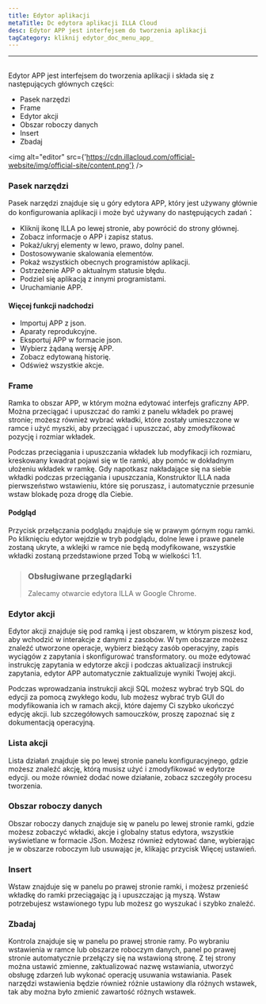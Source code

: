 ```yaml
---
title: Edytor aplikacji
metaTitle: Dc edytora aplikacji ILLA Cloud
desc: Edytor APP jest interfejsem do tworzenia aplikacji
tagCategory: kliknij edytor_doc_menu_app_
---
```


* * *

## <Heading hidden>Edytor aplikacji</Heading>

Edytor APP jest interfejsem do tworzenia aplikacji i składa się z następujących głównych części:

-   Pasek narzędzi
-   Frame
-   Edytor akcji
-   Obszar roboczy danych
-   Insert
-   Zbadaj

<img alt="editor" src={'https://cdn.illacloud.com/official-website/img/official-site/content.png'} />

### Pasek narzędzi

Pasek narzędzi znajduje się u góry edytora APP, który jest używany głównie do konfigurowania aplikacji i może być używany do następujących zadań：

-   Kliknij ikonę ILLA po lewej stronie, aby powrócić do strony głównej.
-   Zobacz informacje o APP i zapisz status.
-   Pokaż/ukryj elementy w lewo, prawo, dolny panel.
-   Dostosowywanie skalowania elementów.
-   Pokaż wszystkich obecnych programistów aplikacji.
-   Ostrzeżenie APP o aktualnym statusie błędu.
-   Podziel się aplikacją z innymi programistami.
-   Uruchamianie APP.

#### Więcej funkcji nadchodzi

-   Importuj APP z json.
-   Aparaty reprodukcyjne.
-   Eksportuj APP w formacie json.
-   Wybierz żądaną wersję APP.
-   Zobacz edytowaną historię.
-   Odśwież wszystkie akcje.

[//]: # "[Image]"

### Frame

Ramka to obszar APP, w którym można edytować interfejs graficzny APP. Można przeciągać i upuszczać do ramki z panelu wkładek po prawej stronie; możesz również wybrać wkładki, które zostały umieszczone w ramce i użyć myszki, aby przeciągać i upuszczać, aby zmodyfikować pozycję i rozmiar wkładek.

Podczas przeciągania i upuszczania wkładek lub modyfikacji ich rozmiaru, kreskowany kwadrat pojawi się w tle ramki, aby pomóc w dokładnym ułożeniu wkładek w ramkę. Gdy napotkasz nakładające się na siebie wkładki podczas przeciągania i upuszczania, Konstruktor ILLA nada pierwszeństwo wstawieniu, które się poruszasz, i automatycznie przesunie wstaw blokadę poza drogę dla Ciebie.

#### Podgląd

Przycisk przełączania podglądu znajduje się w prawym górnym rogu ramki. Po kliknięciu edytor wejdzie w tryb podglądu, dolne lewe i prawe panele zostaną ukryte, a wklejki w ramce nie będą modyfikowane, wszystkie wkładki zostaną przedstawione przed Tobą w wielkości 1:1.

> ### Obsługiwane przeglądarki
>
> Zalecamy otwarcie edytora ILLA w Google Chrome.

### Edytor akcji

Edytor akcji znajduje się pod ramką i jest obszarem, w którym piszesz kod, aby wchodzić w interakcje z danymi z zasobów. W tym obszarze możesz znaleźć utworzone operacje, wybierz bieżący zasób operacyjny, zapis wyciągów z zapytania i skonfigurować transformatory. ou może edytować instrukcję zapytania w edytorze akcji i podczas aktualizacji instrukcji zapytania, edytor APP automatycznie zaktualizuje wyniki Twojej akcji.

Podczas wprowadzania instrukcji akcji SQL możesz wybrać tryb SQL do edycji za pomocą zwykłego kodu, lub możesz wybrać tryb GUI do modyfikowania ich w ramach akcji, które dajemy Ci szybko ukończyć edycję akcji. lub szczegółowych samouczków, proszę zapoznać się z dokumentacją operacyjną.

### Lista akcji

Lista działań znajduje się po lewej stronie panelu konfiguracyjnego, gdzie możesz znaleźć akcję, którą musisz użyć i zmodyfikować w edytorze edycji. ou może również dodać nowe działanie, zobacz szczegóły procesu tworzenia.

### Obszar roboczy danych

Obszar roboczy danych znajduje się w panelu po lewej stronie ramki, gdzie możesz zobaczyć wkładki, akcje i globalny status edytora, wszystkie wyświetlane w formacie JSon. Możesz również edytować dane, wybierając je w obszarze roboczym lub usuwając je, klikając przycisk Więcej ustawień.

### Insert

Wstaw znajduje się w panelu po prawej stronie ramki, i możesz przenieść wkładkę do ramki przeciągając ją i upuszczając ją myszą. Wstaw potrzebujesz wstawionego typu lub możesz go wyszukać i szybko znaleźć.

[//]: # "[Image]"

### Zbadaj

Kontrola znajduje się w panelu po prawej stronie ramy. Po wybraniu wstawienia w ramce lub obszarze roboczym danych, panel po prawej stronie automatycznie przełączy się na wstawioną stronę. Z tej strony można ustawić zmienne, zaktualizować nazwę wstawiania, utworzyć obsługę zdarzeń lub wykonać operację usuwania wstawiania. Pasek narzędzi wstawienia będzie również różnie ustawiony dla różnych wstawek, tak aby można było zmienić zawartość różnych wstawek.
